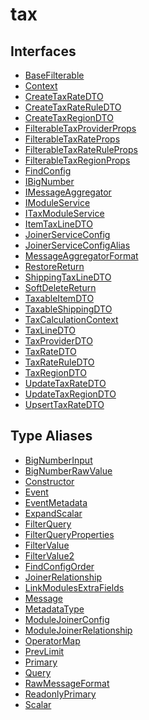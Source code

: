 
# tax

## Interfaces

- [BaseFilterable](../../tax/interfaces/tax.BaseFilterable/page.mdx)
- [Context](../../tax/interfaces/tax.Context/page.mdx)
- [CreateTaxRateDTO](../../tax/interfaces/tax.CreateTaxRateDTO/page.mdx)
- [CreateTaxRateRuleDTO](../../tax/interfaces/tax.CreateTaxRateRuleDTO/page.mdx)
- [CreateTaxRegionDTO](../../tax/interfaces/tax.CreateTaxRegionDTO/page.mdx)
- [FilterableTaxProviderProps](../../tax/interfaces/tax.FilterableTaxProviderProps/page.mdx)
- [FilterableTaxRateProps](../../tax/interfaces/tax.FilterableTaxRateProps/page.mdx)
- [FilterableTaxRateRuleProps](../../tax/interfaces/tax.FilterableTaxRateRuleProps/page.mdx)
- [FilterableTaxRegionProps](../../tax/interfaces/tax.FilterableTaxRegionProps/page.mdx)
- [FindConfig](../../tax/interfaces/tax.FindConfig/page.mdx)
- [IBigNumber](../../tax/interfaces/tax.IBigNumber/page.mdx)
- [IMessageAggregator](../../tax/interfaces/tax.IMessageAggregator/page.mdx)
- [IModuleService](../../tax/interfaces/tax.IModuleService/page.mdx)
- [ITaxModuleService](../../tax/interfaces/tax.ITaxModuleService/page.mdx)
- [ItemTaxLineDTO](../../tax/interfaces/tax.ItemTaxLineDTO/page.mdx)
- [JoinerServiceConfig](../../tax/interfaces/tax.JoinerServiceConfig/page.mdx)
- [JoinerServiceConfigAlias](../../tax/interfaces/tax.JoinerServiceConfigAlias/page.mdx)
- [MessageAggregatorFormat](../../tax/interfaces/tax.MessageAggregatorFormat/page.mdx)
- [RestoreReturn](../../tax/interfaces/tax.RestoreReturn/page.mdx)
- [ShippingTaxLineDTO](../../tax/interfaces/tax.ShippingTaxLineDTO/page.mdx)
- [SoftDeleteReturn](../../tax/interfaces/tax.SoftDeleteReturn/page.mdx)
- [TaxableItemDTO](../../tax/interfaces/tax.TaxableItemDTO/page.mdx)
- [TaxableShippingDTO](../../tax/interfaces/tax.TaxableShippingDTO/page.mdx)
- [TaxCalculationContext](../../tax/interfaces/tax.TaxCalculationContext/page.mdx)
- [TaxLineDTO](../../tax/interfaces/tax.TaxLineDTO/page.mdx)
- [TaxProviderDTO](../../tax/interfaces/tax.TaxProviderDTO/page.mdx)
- [TaxRateDTO](../../tax/interfaces/tax.TaxRateDTO/page.mdx)
- [TaxRateRuleDTO](../../tax/interfaces/tax.TaxRateRuleDTO/page.mdx)
- [TaxRegionDTO](../../tax/interfaces/tax.TaxRegionDTO/page.mdx)
- [UpdateTaxRateDTO](../../tax/interfaces/tax.UpdateTaxRateDTO/page.mdx)
- [UpdateTaxRegionDTO](../../tax/interfaces/tax.UpdateTaxRegionDTO/page.mdx)
- [UpsertTaxRateDTO](../../tax/interfaces/tax.UpsertTaxRateDTO/page.mdx)

## Type Aliases

- [BigNumberInput](../../tax/types/tax.BigNumberInput/page.mdx)
- [BigNumberRawValue](../../tax/types/tax.BigNumberRawValue/page.mdx)
- [Constructor](../../tax/types/tax.Constructor/page.mdx)
- [Event](../../tax/types/tax.Event/page.mdx)
- [EventMetadata](../../tax/types/tax.EventMetadata/page.mdx)
- [ExpandScalar](../../tax/types/tax.ExpandScalar/page.mdx)
- [FilterQuery](../../tax/types/tax.FilterQuery/page.mdx)
- [FilterQueryProperties](../../tax/types/tax.FilterQueryProperties/page.mdx)
- [FilterValue](../../tax/types/tax.FilterValue/page.mdx)
- [FilterValue2](../../tax/types/tax.FilterValue2/page.mdx)
- [FindConfigOrder](../../tax/types/tax.FindConfigOrder/page.mdx)
- [JoinerRelationship](../../tax/types/tax.JoinerRelationship/page.mdx)
- [LinkModulesExtraFields](../../tax/types/tax.LinkModulesExtraFields/page.mdx)
- [Message](../../tax/types/tax.Message/page.mdx)
- [MetadataType](../../tax/types/tax.MetadataType/page.mdx)
- [ModuleJoinerConfig](../../tax/types/tax.ModuleJoinerConfig/page.mdx)
- [ModuleJoinerRelationship](../../tax/types/tax.ModuleJoinerRelationship/page.mdx)
- [OperatorMap](../../tax/types/tax.OperatorMap/page.mdx)
- [PrevLimit](../../tax/types/tax.PrevLimit/page.mdx)
- [Primary](../../tax/types/tax.Primary/page.mdx)
- [Query](../../tax/types/tax.Query/page.mdx)
- [RawMessageFormat](../../tax/types/tax.RawMessageFormat/page.mdx)
- [ReadonlyPrimary](../../tax/types/tax.ReadonlyPrimary/page.mdx)
- [Scalar](../../tax/types/tax.Scalar/page.mdx)
